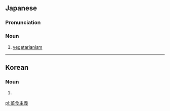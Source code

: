 ==Japanese==
{{ja-kanjitab|さい|しょく|しゅ|ぎ|yomi=o}}

===Pronunciation===
{{ja-pron|さいしょくしゅぎ|y=o|dev=5}}

===Noun===
{{ja-noun|さいしょくしゅぎ}}

# [[vegetarianism]]

----

==Korean==
{{ko-hanjatab}}

===Noun===
{{ko-noun|hj|hangeul=채식주의}}

# {{hanja form of|채식주의|[[vegetarianism]]}}

[[pl:菜食主義]]